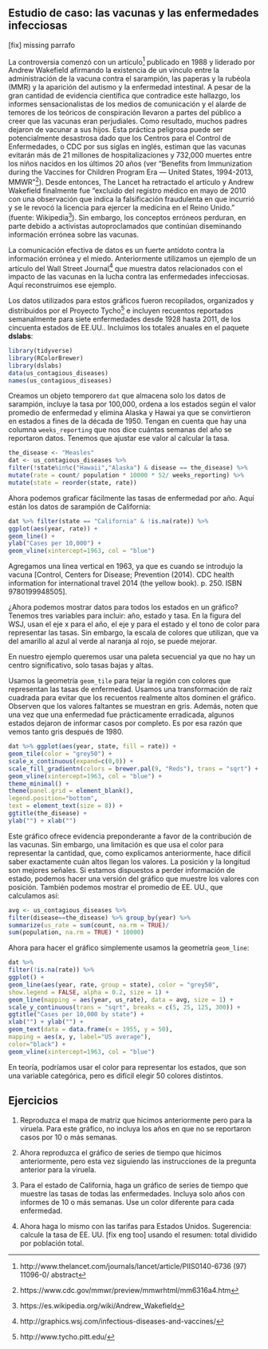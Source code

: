 ## Estudio de caso: las vacunas y las enfermedades infecciosas {#vaccines}

[fix] missing parrafo

La controversia comenzó con un artículo^[http://www.thelancet.com/journals/lancet/article/PIIS0140-6736 (97) 11096-0/ abstract] publicado en 1988 y liderado por Andrew Wakefield afirmando la existencia de un vínculo entre la administración de la vacuna contra el sarampión, las paperas y la rubéola (MMR) y la aparición del autismo y la enfermedad intestinal.
A pesar de la gran cantidad de evidencia científica que contradice este hallazgo, los informes sensacionalistas de los medios de comunicación y el alarde de temores de los teóricos de conspiración llevaron a partes del público a creer que las vacunas eran perjudiales. Como resultado, muchos padres dejaron de vacunar a sus hijos. Esta práctica peligrosa puede ser potencialmente desastrosa dado que los Centros para el Control de Enfermedades, o CDC por sus siglas en inglés, estiman que las vacunas evitarán más de 21 millones de hospitalizaciones y 732,000 muertes entre los niños nacidos en los últimos 20 años (ver "Benefits from Immunization during the Vaccines for Children Program Era — United States, 1994-2013, MMWR"^[https://www.cdc.gov/mmwr/preview/mmwrhtml/mm6316a4.htm]).
Desde entonces, The Lancet ha retractado el artículo y Andrew Wakefield finalmente fue "excluido del registro médico en mayo de 2010 con una observación que indica la falsificación fraudulenta en que incurrió y se le revocó la licencia para ejercer la medicina en el Reino Unido."
(fuente: Wikipedia^[https://es.wikipedia.org/wiki/Andrew_Wakefield]). Sin embargo, los conceptos erróneos perduran, en parte debido a activistas autoproclamados que continúan diseminando información errónea sobre las vacunas.

La comunicación efectiva de datos es un fuerte antídoto contra la información errónea y el miedo. Anteriormente utilizamos un ejemplo de un artículo del Wall Street Journal^[http://graphics.wsj.com/infectious-diseases-and-vaccines/] que muestra datos relacionados con el impacto de las vacunas en la lucha contra las enfermedades infecciosas. Aquí reconstruimos ese ejemplo.

Los datos utilizados para estos gráficos fueron recopilados, organizados y distribuidos por el Proyecto Tycho^[http://www.tycho.pitt.edu/] e incluyen recuentos reportados semanalmente para siete enfermedades desde 1928 hasta 2011, de los cincuenta estados de EE.UU.. Incluimos los totales anuales en el paquete __dslabs__:

```r
library(tidyverse)
library(RColorBrewer)
library(dslabs)
data(us_contagious_diseases)
names(us_contagious_diseases)
```

Creamos un objeto temporero `dat` que almacena solo los datos de sarampión, incluye la tasa por 100,000, ordena a los estados según el valor promedio de enfermedad y elimina Alaska y Hawai ya que se convirtieron en estados a fines de la década de 1950. Tengan en cuenta que hay una columna `weeks_reporting` que nos dice cuántas semanas del año se reportaron datos. Tenemos que ajustar ese valor al calcular la tasa.

```r
the_disease <- "Measles"
dat <- us_contagious_diseases %>%
filter(!state%in%c("Hawaii","Alaska") & disease == the_disease) %>%
mutate(rate = count/ population * 10000 * 52/ weeks_reporting) %>%
mutate(state = reorder(state, rate))
```

Ahora podemos graficar fácilmente las tasas de enfermedad por año. Aquí están los datos de sarampión de California:

```r
dat %>% filter(state == "California" & !is.na(rate)) %>%
ggplot(aes(year, rate)) +
geom_line() +
ylab("Cases per 10,000") +
geom_vline(xintercept=1963, col = "blue")
```

Agregamos una línea vertical en 1963, ya que es cuando se introdujo la vacuna [Control, Centers for Disease; Prevention (2014). CDC health information for international travel 2014 (the yellow book). p. 250. ISBN 9780199948505].

¿Ahora podemos mostrar datos para todos los estados en un gráfico? Tenemos tres variables para incluir: año, estado y tasa. En la figura del WSJ, usan el eje x para el año, el eje y para el estado y el tono de color para representar las tasas. Sin embargo, la escala de colores que utilizan, que va del amarillo al azul al verde al naranja al rojo, se puede mejorar.

En nuestro ejemplo queremos usar una paleta secuencial ya que no hay un centro significativo, solo tasas bajas y altas.

Usamos la geometría `geom_tile` para tejar la región con colores que representan las tasas de enfermedad. Usamos una transformación de raíz cuadrada para evitar que los recuentos realmente altos dominen el gráfico. Observen que los valores faltantes se muestran en gris. Además, noten que una vez que una enfermedad fue prácticamente erradicada, algunos estados dejaron de informar casos por completo. Es por esa razón que vemos tanto gris después de 1980.

```r
dat %>% ggplot(aes(year, state, fill = rate)) +
geom_tile(color = "grey50") +
scale_x_continuous(expand=c(0,0)) +
scale_fill_gradientn(colors = brewer.pal(9, "Reds"), trans = "sqrt") +
geom_vline(xintercept=1963, col = "blue") +
theme_minimal() +
theme(panel.grid = element_blank(),
legend.position="bottom",
text = element_text(size = 8)) +
ggtitle(the_disease) +
ylab("") + xlab("")
```

Este gráfico ofrece evidencia preponderante a favor de la  contribución de las vacunas. Sin embargo, una limitación es que usa el color para representar la cantidad, que, como explicamos anteriormente, hace difícil saber exactamente cuán altos llegan los valores. La posición y la longitud son mejores señales. Si estamos dispuestos a perder información de estado, podemos hacer una versión del gráfico que muestre los valores con posición. También podemos mostrar el promedio de EE. UU., que calculamos así:

```r
avg <- us_contagious_diseases %>%
filter(disease==the_disease) %>% group_by(year) %>%
summarize(us_rate = sum(count, na.rm = TRUE)/
sum(population, na.rm = TRUE) * 10000)
```

Ahora para hacer el gráfico simplemente usamos la geometría `geom_line`:
```r
dat %>%
filter(!is.na(rate)) %>%
ggplot() +
geom_line(aes(year, rate, group = state), color = "grey50",
show.legend = FALSE, alpha = 0.2, size = 1) +
geom_line(mapping = aes(year, us_rate), data = avg, size = 1) +
scale_y_continuous(trans = "sqrt", breaks = c(5, 25, 125, 300)) +
ggtitle("Cases per 10,000 by state") +
xlab("") + ylab("") +
geom_text(data = data.frame(x = 1955, y = 50),
mapping = aes(x, y, label="US average"),
color="black") +
geom_vline(xintercept=1963, col = "blue")
```

En teoría, podríamos usar el color para representar los estados, que son una variable categórica, pero es difícil elegir 50 colores distintos.

## Ejercicios


1. Reproduzca el mapa de matriz que hicimos anteriormente pero para la viruela. Para este gráfico, no incluya los años en que no se reportaron casos por 10 o más semanas.

2. Ahora reproduzca el gráfico de series de tiempo que hicimos anteriormente, pero esta vez siguiendo las instrucciones de la pregunta anterior para la viruela.

3. Para el estado de California, haga un gráfico de series de tiempo que muestre las tasas de todas las enfermedades. Incluya solo años con informes de 10 o más semanas. Use un color diferente para cada enfermedad.

4. Ahora haga lo mismo con las tarifas para Estados Unidos. Sugerencia: calcule la tasa de EE. UU. [fix eng too] usando el resumen: total dividido por población total.

